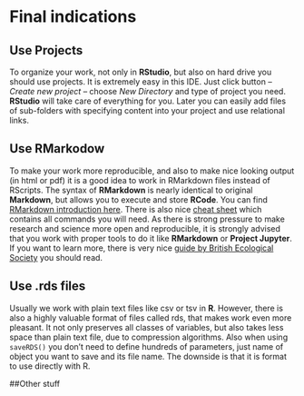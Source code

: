 # Final indications

## Use Projects
To organize your work, not only in **RStudio**, but also on hard drive you should use projects. It is extremely easy in this IDE. Just click button -- *Create new project* -- choose *New Directory* and type of project you need. **RStudio** will take care of everything for you. Later you can easily add files of sub-folders with specifying content into your project and use relational links.

## Use RMarkodow
To make your work more reproducible, and also to make nice looking output (in html or pdf) it is a good idea to work in RMarkdown files instead of RScripts. The syntax of **RMarkdown** is nearly identical to original **Markdown**, but allows you to execute and store **RCode**. You can find [RMarkdown introduction here](http://rmarkdown.rstudio.com/articles_intro.html). There is also nice [cheat sheet](https://www.rstudio.com/wp-content/uploads/2015/02/rmarkdown-cheatsheet.pdf) which contains all commands you will need. As there is strong pressure to make research and science more open and reproducible, it is strongly advised that you work with proper tools to do it like **RMarkdown** or **Project Jupyter**. If you want to learn more, there is very nice [guide by British Ecological Society](https://www.britishecologicalsociety.org/wp-content/uploads/2017/12/guide-to-reproducible-code.pdf) you should read.

## Use .rds files

Usually we work with plain text files like csv or tsv in **R**. However, there is also a highly valuable format of files called rds, that makes work even more pleasant. It not only preserves all classes of variables, but also takes less space than plain text file, due to compression algorithms. Also when using `saveRDS()` you don't need to define hundreds of parameters, just name of object you want to save and its file name. The downside is that it is format to use directly with R.

##Other stuff
